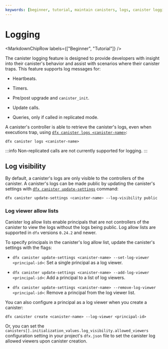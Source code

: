 ```yaml
---
keywords: [beginner, tutorial, maintain canisters, logs, canister logging, logging]
---
```



# Logging

<MarkdownChipRow labels={["Beginner", "Tutorial"]} />



The <GlossaryTooltip>canister</GlossaryTooltip> logging feature is designed to provide developers with insight into their canister's behavior and assist with scenarios where their canister traps. This feature supports log messages for:

- Heartbeats.

- Timers.

- Pre/post upgrade and `canister_init`.

- Update calls.

- Queries, only if called in replicated mode.

A canister's controller is able to retrieve the canister's logs, even when executions trap, using [`dfx canister logs <canister-name>`](/docs/current/building-dapps/developer-tools/dfx/dfx-canister#dfx-canister-logs):

```
dfx canister logs <canister-name>
```

:::info
Non-replicated calls are not currently supported for logging.
:::

## Log visibility

By default, a canister's logs are only visible to the controllers of the canister. A canister's logs can be made public by updating the canister's settings with [`dfx canister update-settings`](/docs/current/building-dapps/developer-tools/dfx/dfx-canister#dfx-canister-update-settings) command:

```bash
dfx canister update-settings <canister-name> --log-visibility public
```

### Log viewer allow lists

Canister log allow lists enable principals that are not controllers of the canister to view the logs without the logs being public. Log allow lists are supported in `dfx` versions `0.24.2` and newer.

To specify principals in the canister's log allow list, update the canister's settings with the flags:

- `dfx canister update-settings <canister-name> --set-log-viewer <principal-id>`: Set a single principal as a log viewer.

- `dfx canister update-settings <canister-name> --add-log-viewer <principal-id>`: Add a principal to a list of log viewers.

- `dfx canister update-settings <canister-name> --remove-log-viewer <principal-id>`: Remove a principal from the log viewer list.

You can also configure a principal as a log viewer when you create a canister:

```
dfx canister create <canister-name> --log-viewer <principal-id>
```

Or, you can set the `canisters[].initialization_values.log_visibility.allowed_viewers` configuration setting in your project's `dfx.json` file to set the canister log allowed viewers upon canister creation.
